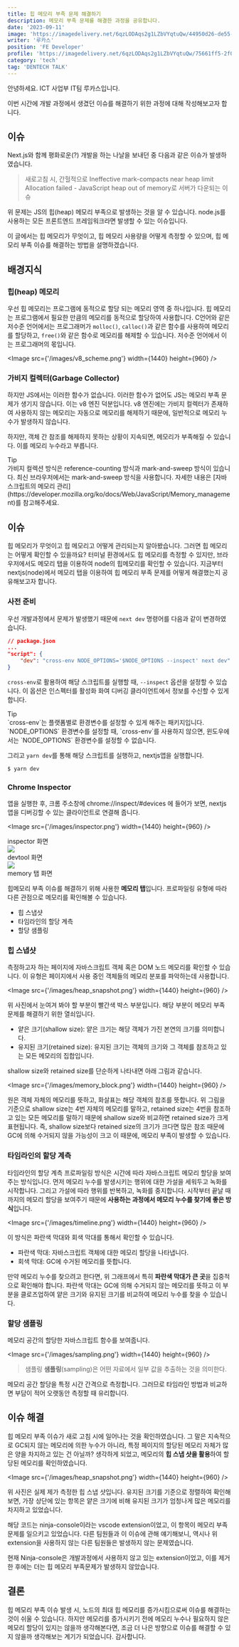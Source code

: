 ```yaml
---
title: 힙 메모리 부족 문제 해결하기
description: 메모리 부족 문제를 해결한 과정을 공유합니다.
date: '2023-09-11'
image: 'https://imagedelivery.net/6qzLODAqs2g1LZbVYqtuQw/44950d26-de55-43ea-3be5-0da3b612e400/public'
writer: '루카스'
position: 'FE Developer'
profile: 'https://imagedelivery.net/6qzLODAqs2g1LZbVYqtuQw/75661ff5-2f0f-44ad-039d-a465fb4da000/public'
category: 'tech'
tag: 'DENTECH TALK'
---
```


안녕하세요. ICT 사업부 IT팀 루카스입니다.

이번 시간에 개발 과정에서 생겼던 이슈를 해결하기 위한 과정에 대해 작성해보고자 합니다.

## 이슈

Next.js와 함께 평화로운(?) 개발을 하는 나날을 보내던 중 다음과 같은 이슈가 발생하였습니다.

> 새로고침 시, 간헐적으로 Ineffective mark-compacts near heap limit Allocation failed - JavaScript heap out of memory로 서버가 다운되는 이슈

위 문제는 JS의 힙(heap) 메모리 부족으로 발생하는 것을 알 수 있습니다. node.js를 사용하는 모든 프론트엔드 프레임워크라면 발생할 수 있는 이슈입니다.

이 글에서는 힙 메모리가 무엇이고, 힙 메모리 사용량을 어떻게 측정할 수 있으며, 힙 메모리 부족 이슈를 해결하는 방법을 설명하겠습니다.

## 배경지식

### 힙(heap) 메모리

우선 힙 메모리는 프로그램에 동적으로 할당 되는 메모리 영역 중 하나입니다. 힙 메모리는 프로그램에서 필요한 만큼의 메모리를 동적으로 할당하여 사용합니다.
C언어와 같은 저수준 언어에서는 프로그래머가 `molloc()`, `calloc()`과 같은 함수를 사용하여 메모리를 할당하고,
`free()`와 같은 함수로 메모리를 해제할 수 있습니다. 저수준 언어에서 이는 프로그래머의 몫입니다.

<Image src={'/images/v8_scheme.png'} width={1440} height={960} />

### 가비지 컬렉터(Garbage Collector)

하지만 JS에서는 이러한 함수가 없습니다. 이러한 함수가 없어도 JS는 메모리 부족 문제가 생기지 않습니다.
이는 v8 엔진 덕분입니다. v8 엔진에는 가비지 컬렉터가 존재하여 사용하지 않는 메모리는 자동으로 메모리를 해제하기 때문에, 일반적으로 메모리 누수가 발생하지 않습니다.

하지만, 객체 간 참조를 해제하지 못하는 상황이 지속되면, 메모리가 부족해질 수 있습니다. 이를 메모리 누수라고 부릅니다.

<div className="px-4 py-2 my-4 bg-blue-100 border-l-4 border-blue-500">
  <div className="text-lg font-bold">Tip</div>
  <div>
    가비지 컬렉션 방식은 reference-counting 방식과 mark-and-sweep 방식이
    있습니다. 최신 브라우저에서는 mark-and-sweep 방식을 사용합니다. 자세한
    내용은 [자바스크립트의 메모리
    관리](https://developer.mozilla.org/ko/docs/Web/JavaScript/Memory_management)를
    참고해주세요.
  </div>
</div>

## 이슈

힙 메모리가 무엇이고 힙 메모리고 어떻게 관리되는지 알아봤습니다. 그러면 힙 메모리는 어떻게 확인할 수 있을까요?
터미널 환경에서도 힙 메모리를 측정할 수 있지만, 브라우저에서도 메모리 탭을 이용하여 node의 힙메모리를 확인할 수 있습니다.
지금부터 nextjs(node)에서 메모리 탭을 이용하여 힙 메모리 부족 문제를 어떻게 해결했는지 공유해보고자 합니다.

### 사전 준비

우선 개발과정에서 문제가 발생했기 때문에 `next dev` 명령어를 다음과 같이 변경하였습니다.

```json
// package.json
...
"script": {
	"dev": "cross-env NODE_OPTIONS='$NODE_OPTIONS --inspect' next dev"
}
```

`cross-env`로 활용하여 해당 스크립트를 실행할 때, `--inspect` 옵션을 설정할 수 있습니다. 이 옵션은 인스펙터를 활성화 화여 디버깅 클라이언트에서 정보를 수신할 수 있게 합니다.

<div className="px-4 py-2 my-4 bg-blue-100 border-l-4 border-blue-500">
  <div className="text-lg font-bold">Tip</div>
  <div>
    `cross-env`는 플랫폼별로 환경변수를 설정할 수 있게 해주는 패키지입니다.
    `NODE_OPTIONS` 환경변수를 설정할 때, `cross-env`를 사용하지 않으면,
    윈도우에서는 `NODE_OPTIONS` 환경변수를 설정할 수 없습니다.
  </div>
</div>

그리고 `yarn dev`를 통해 해당 스크립트를 실행하고, nextjs앱을 실행합니다.

```bash
$ yarn dev
```

### Chrome Inspector

앱을 실행한 후, 크롬 주소창에 chrome://inspect/#devices 에 들어가 보면, nextjs 앱을 디버깅할 수 있는 클라이언트로 연결해 줍니다.

<Image src={'/images/inspector.png'} width={1440} height={960} />
<div className="text-center">inspector 화면</div>
<Image src={'/images/devtool.png'} width={1440} height={960} />
<div className="text-center">devtool 화면</div>
<Image src={'/images/memory_tab.png'} width={1440} height={960} />
<div className="text-center">memory 탭 화면</div>

힙메모리 부족 이슈를 해결하기 위해 사용한 **메모리 탭**입니다.
프로파일링 유형에 따라 다른 관점으로 메모리를 확인해볼 수 있습니다.

- 힙 스냅샷
- 타임라인의 할당 계측
- 할당 샘플링

### 힙 스냅샷

측정하고자 하는 페이지에 자바스크립트 객체 혹은 DOM 노드 메모리를 확인할 수 있습니다. 이 유형은 페이지에서 사용 중인 객체들의 메모리 분포를 파악하는데 사용합니다.

<Image src={'/images/heap_snapshot.png'} width={1440} height={960} />

위 사진에서 눈여겨 봐야 할 부분이 빨간색 박스 부분입니다. 해당 부분이 메모리 부족 문제를 해결하기 위한 열쇠입니다.

- 얕은 크기(shallow size): 얕은 크기는 해당 객체가 가진 본연의 크기를 의미합니다.
- 유지된 크기(retained size): 유지된 크기는 객체의 크기와 그 객체를 참조하고 있는 모든 메모리의 집합입니다.

shallow size와 retained size를 단순하게 나타내면 아래 그림과 같습니다.

<Image src={'/images/memory_block.png'} width={1440} height={960} />

원은 객체 자체의 메모리를 뜻하고, 화살표는 해당 객체의 참조를 뜻합니다.
위 그림을 기준으로 shallow size는 4번 자체의 메모리를 말하고,
retained size는 4번을 참조하고 있는 모든 메모리를 말하기 때문에
shallow size와 비교하면 retained size가 크게 표현됩니다. 즉, shallow size보다 retained size의 크기가 크다면
많은 참조 때문에 GC에 의해 수거되지 않을 가능성이 크고 이 때문에, 메모리 부족이 발생할 수 있습니다.

### 타임라인의 할당 계측

타임라인의 할당 계측 프로파일링 방식은 시간에 따라 자바스크립트 메모리 할당을 보여주는 방식입니다.
먼저 메모리 누수를 발생시키는 행위에 대한 가설을 세워두고 녹화를 시작합니다.
그리고 가설에 따라 행위를 반복하고, 녹화를 중지합니다.
시작부터 끝날 때까지의 메모리 할당을 보여주기 때문에 **사용하는 과정에서 메모리 누수를 찾기에 좋은 방식**입니다.

<Image src={'/images/timeline.png'} width={1440} height={960} />

이 방식은 파란색 막대와 회색 막대를 통해서 확인할 수 있습니다.

- 파란색 막대: 자바스크립트 객체에 대한 메모리 할당을 나타냅니다.
- 회색 막대: GC에 수거된 메모리를 뜻합니다.

만약 메모리 누수를 찾으려고 한다면, 위 그래프에서 특히 **파란색 막대가 큰 곳**을 집중적으로 확인해야 합니다.
파란색 막대는 GC에 의해 수거되지 않는 메모리를 뜻하고 이 부분을 클로즈업하여 얕은 크기와 유지된 크기를 비교하여 메모리 누수를 찾을 수 있습니다.

### 할당 샘플링

메모리 공간의 할당한 자바스크립트 함수를 보여줍니다.

<Image src={'/images/sampling.png'} width={1440} height={960} />

> 샘플링
> **샘플링**(sampling)은 어떤 자료에서 일부 값을 추출하는 것을 의미한다.

메모리 공간 할당을 특정 시간 간격으로 측정합니다. 그러므로 타임라인 방법과 비교하면 부담이 적어 오랫동안 측정할 때 유리합니다.

## 이슈 해결

힙 메모리 부족 이슈가 새로 고침 시에 일어나는 것을 확인하였습니다.
그 말은 지속적으로 GC되지 않는 메모리에 의한 누수가 아니라, 특정 페이지의 할당된 메모리 자체가 많은 양을 차지하고 있는 건 아닐까?
생각하게 되었고, 메모리의 **힙 스냅 샷을 활용**하여 할당된 메모리를 확인하였습니다.

<Image src={'/images/heap_snapshot.png'} width={1440} height={960} />

위 사진은 실제 제가 측정한 힙 스냅 샷입니다. 유지된 크기를 기준으로 정렬하여 확인해보면, 가장 상단에 있는 항목은 얕은 크기에 비해 유지된 크기가 엄청나게 많은 메모리를 차지하고 있었습니다.

해당 코드는 ninja-console이라는 vscode extension이었고, 이 항목이 메모리 부족 문제를 일으키고 있었습니다. 다른 팀원들과 이 이슈에 관해 얘기해보니,
역시나 위 extension을 사용하지 않는 다른 팀원들은 발생하지 않는 문제였습니다.

현재 Ninja-console은 개발과정에서 사용하지 않고 있는 extension이었고, 이를 제거한 후에는 더는 힙 메모리 부족문제가 발생하지 않았습니다.

## 결론

힙 메모리 부족 이슈 발생 시, 노드의 최대 힙 메모리를 증가시킴으로써 이슈를 해결하는 것이 쉬울 수 있습니다.
하지만 메모리를 증가시키기 전에 메모리 누수나 필요하지 않은 메모리 할당이 있지는 않을까 생각해본다면,
조금 더 나은 방향으로 이슈를 해결할 수 있지 않을까 생각해보는 계기가 되었습니다. 감사합니다.
